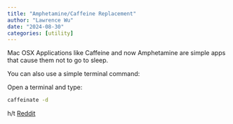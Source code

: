 ```yaml
---
title: "Amphetamine/Caffeine Replacement"
author: "Lawrence Wu"
date: "2024-08-30"
categories: [utility]
---
```


Mac OSX Applications like Caffeine and now Amphetamine are simple apps that cause them not to go to sleep.

You can also use a simple terminal command:

Open a terminal and type:

```bash
caffeinate -d
```

h/t [Reddit](https://www.reddit.com/r/macapps/comments/tgxtnu/is_amphetamine_still_the_best_app_to_prevent_sleep/)